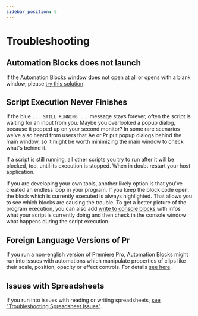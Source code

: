 ```yaml
---
sidebar_position: 6
---
```



# Troubleshooting

## Automation Blocks does not launch

If the Automation Blocks window does not open at all or opens with a blank window, please [try this solution](https://aescripts.com/knowledgebase/index/view/faq/zxp-cep-extension-won-t-open/).

## Script Execution Never Finishes

<RetinaImg src="/img/troubleshooting/troubleshooting_still_running.png" alt="Automation Blocks script still running"/>

If the blue `... STILL RUNNING ...` message stays forever, often the script is waiting for an input from you. Maybe you overlooked a popup dialog, because it popped up on your second monitor? In some rare scenarios we've also heard from users that Ae or Pr put popup dialogs behind the main window, so it might be worth minimizing the main window to check what's behind it.

If a script is still running, all other scripts you try to run after it will be blocked, too, until its execution is stopped. When in doubt restart your host application.

If you are developing your own tools, another likely option is that you've created an endless loop in your program. If you keep the block code open, the block which is currently executed is always highlighted. That allows you to see which blocks are causing the trouble. To get a better picture of the program execution, you can also add [write to console blocks](block-reference/userInterfaceAndComments.mdx#block_extendscript_console_log) with infos what your script is currently doing and then check in the console window what happens during the script execution.

## Foreign Language Versions of Pr

If you run a non-english version of Premiere Pro, Automation Blocks might run into issues with automations which manipulate properties of clips like their scale, position, opacity or effect controls. For details [see here](block-reference/prMogrtsAndClipParameters#troubleshooting-clip-param-issues).

## Issues with Spreadsheets

If you run into issues with reading or writing spreadsheets, [see "Troubleshooting Spreadsheet Issues"](/block-reference/filesSpreadsheet#troubleshooting-spreadsheet-issues).